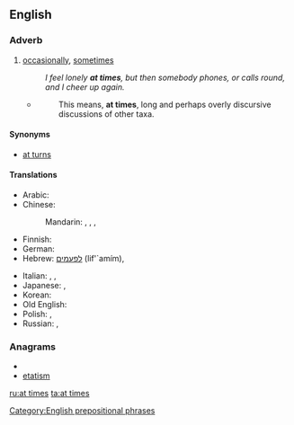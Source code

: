 ==English==

===Adverb===
{{en-adv|pos=[[at]] [[times]]|-}}

#[[occasionally]], [[sometimes]] 
#:''I feel lonely '''at times''', but then somebody phones, or calls round, and I cheer up again.''
#* {{RQ:Schuster Hepaticae V|viii}}
#*: This means, '''at times''', long and perhaps overly discursive discussions of other taxa.

====Synonyms====
* [[at turns]]

====Translations====
{{trans-top|occasionally, sometimes}}
* Arabic: {{t|ar|أحيانا|tr='aHyánan|alt=أحيانًا|sc=Arab}}
* Chinese:
*: Mandarin: {{t|zh|有時|sc=Hani}}, {{t|zh|有时|tr=yǒushí|sc=Hani}}, {{t|zh|有時候|sc=Hani}}, {{t|zh|有时候|tr=yǒushíhou|sc=Hani}}
* Finnish: {{t+|fi|ajoittain}}
* German: {{t-|de|zeitweise}}
* Hebrew: [[לפעמים]] (lif'`amím), {{t|he|לפעמים|tr=lif'`amím|sc=Hebr}}
{{trans-mid}}
* Italian: {{t-|it|a volte}}, {{t+|it|talvolta}}, {{t-|it|di quando in quando}}
* Japanese: {{t|ja|時時|sc=Jpan}}, {{t|ja|時々|tr=ときどき, tokidoki|sc=Jpan}}
* Korean: {{t|ko|자주|tr=jaju|sc=Kore}}
* Old English: {{t-|ang|hwilum|xs=Old English}}
* Polish: {{t+|pl|niekiedy}}, {{t+|pl|czasami}}
* Russian: {{t+|ru|иногда|tr=inogdá}}, {{t+|ru|временами|tr=vremenámi}}
{{trans-bottom}}

===Anagrams===
* {{alphagram|aeimstt}}
* [[etatism#English|etatism]]


[[Category:English prepositional phrases]]

[[ru:at times]]
[[ta:at times]]